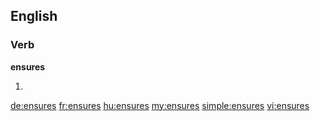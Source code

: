 ==English==

===Verb===
'''ensures'''

# {{third-person singular of|[[ensure]]}}

[[de:ensures]]
[[fr:ensures]]
[[hu:ensures]]
[[my:ensures]]
[[simple:ensures]]
[[vi:ensures]]